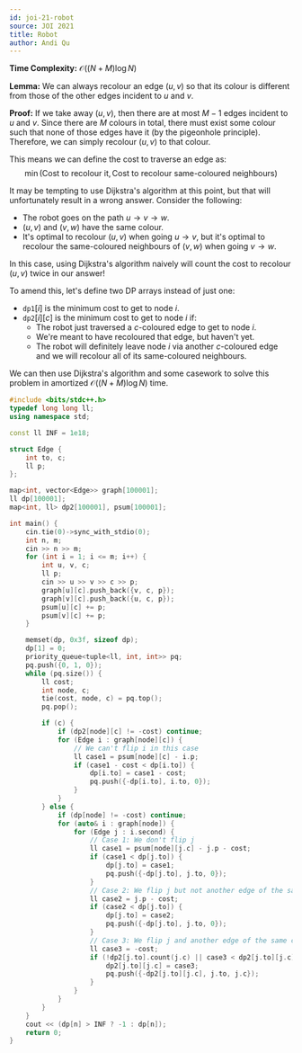 ```yaml
---
id: joi-21-robot
source: JOI 2021
title: Robot
author: Andi Qu
---
```


**Time Complexity:** $\mathcal O((N + M) \log N)$

**Lemma:** We can always recolour an edge $(u, v)$ so that its colour is
different from those of the other edges incident to $u$ and $v$.

**Proof:** If we take away $(u, v)$, then there are at most $M - 1$ edges
incident to $u$ and $v$. Since there are $M$ colours in total, there must
exist some colour such that none of those edges have it (by the pigeonhole
principle). Therefore, we can simply recolour $(u, v)$ to that colour.

This means we can define the cost to traverse an edge as:
$$
\min(\text{Cost to recolour it}, \text{Cost to recolour same-coloured neighbours})
$$

It may be tempting to use Dijkstra's algorithm at this point, but that will
unfortunately result in a wrong answer. Consider the following:
- The robot goes on the path $u \rightarrow v \rightarrow w$.
- $(u, v)$ and $(v, w)$ have the same colour.
- It's optimal to recolour $(u, v)$ when going $u \rightarrow v$, but it's
  optimal to recolour the same-coloured neighbours of $(v, w)$ when going
  $v \rightarrow w$.

In this case, using Dijkstra's algorithm naively will count the cost to
recolour $(u, v)$ twice in our answer!

To amend this, let's define two DP arrays instead of just one:
- $\texttt{dp1}[i]$ is the minimum cost to get to node $i$.
- $\texttt{dp2}[i][c]$ is the minimum cost to get to node $i$ if:
	- The robot just traversed a $c$-coloured edge to get to node $i$.
	- We're meant to have recoloured that edge, but haven't yet.
	- The robot will definitely leave node $i$ via another $c$-coloured edge
	  and we will recolour all of its same-coloured neighbours.

We can then use Dijkstra's algorithm and some casework to solve this problem
in amortized $\mathcal O((N + M) \log N)$ time.

```cpp
#include <bits/stdc++.h>
typedef long long ll;
using namespace std;

const ll INF = 1e18;

struct Edge {
	int to, c;
	ll p;
};

map<int, vector<Edge>> graph[100001];
ll dp[100001];
map<int, ll> dp2[100001], psum[100001];

int main() {
	cin.tie(0)->sync_with_stdio(0);
	int n, m;
	cin >> n >> m;
	for (int i = 1; i <= m; i++) {
		int u, v, c;
		ll p;
		cin >> u >> v >> c >> p;
		graph[u][c].push_back({v, c, p});
		graph[v][c].push_back({u, c, p});
		psum[u][c] += p;
		psum[v][c] += p;
	}

	memset(dp, 0x3f, sizeof dp);
	dp[1] = 0;
	priority_queue<tuple<ll, int, int>> pq;
	pq.push({0, 1, 0});
	while (pq.size()) {
		ll cost;
		int node, c;
		tie(cost, node, c) = pq.top();
		pq.pop();

		if (c) {
			if (dp2[node][c] != -cost) continue;
			for (Edge i : graph[node][c]) {
				// We can't flip i in this case
				ll case1 = psum[node][c] - i.p;
				if (case1 - cost < dp[i.to]) {
					dp[i.to] = case1 - cost;
					pq.push({-dp[i.to], i.to, 0});
				}
			}
		} else {
			if (dp[node] != -cost) continue;
			for (auto& i : graph[node]) {
				for (Edge j : i.second) {
					// Case 1: We don't flip j
					ll case1 = psum[node][j.c] - j.p - cost;
					if (case1 < dp[j.to]) {
						dp[j.to] = case1;
						pq.push({-dp[j.to], j.to, 0});
					}
					// Case 2: We flip j but not another edge of the same colour
					ll case2 = j.p - cost;
					if (case2 < dp[j.to]) {
						dp[j.to] = case2;
						pq.push({-dp[j.to], j.to, 0});
					}
					// Case 3: We flip j and another edge of the same colour
					ll case3 = -cost;
					if (!dp2[j.to].count(j.c) || case3 < dp2[j.to][j.c]) {
						dp2[j.to][j.c] = case3;
						pq.push({-dp2[j.to][j.c], j.to, j.c});
					}
				}
			}
		}
	}
	cout << (dp[n] > INF ? -1 : dp[n]);
	return 0;
}
```
